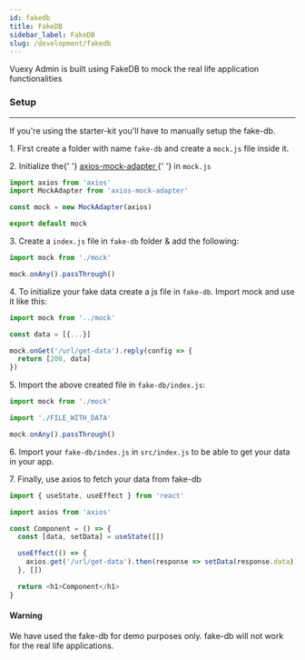 ```yaml
---
id: fakedb
title: FakeDB
sidebar_label: FakeDB
slug: /development/fakedb
---
```



<p>Vuexy Admin is built using FakeDB to mock the real life application functionalities</p>

### Setup

---

If you're using the starter-kit you'll have to manually setup the fake-db.

<p>
  1. First create a folder with name <code>fake-db</code> and create a <code>mock.js</code> file inside it.
</p>
<p>
  2. Initialize the{' '}
  <a href='https://github.com/ctimmerm/axios-mock-adapter#readme' target='_blank'>
    axios-mock-adapter
  </a>{' '}
  in <code>mock.js</code>
</p>

```js
import axios from 'axios'
import MockAdapter from 'axios-mock-adapter'

const mock = new MockAdapter(axios)

export default mock
```

<p className='mt-3'>
  3. Create a <code>index.js</code> file in <code>fake-db</code> folder & add the following:
</p>

```js
import mock from './mock'

mock.onAny().passThrough()
```

<p className='mt-3'>
  4. To initialize your fake data create a js file in <code>fake-db</code>. Import mock and use it like this:
</p>

```js
import mock from '../mock'

const data = [{...}]

mock.onGet('/url/get-data').reply(config => {
  return [200, data]
})
```

<p className='mt-3'>
  5. Import the above created file in <code>fake-db/index.js</code>:
</p>

```js
import mock from './mock'

import './FILE_WITH_DATA'

mock.onAny().passThrough()
```

<p className='mt-3'>
  6. Import your <code>fake-db/index.js</code> in <code>src/index.js</code> to be able to get your data in your app.
</p>

<p>7. Finally, use axios to fetch your data from fake-db</p>

```js
import { useState, useEffect } from 'react'

import axios from 'axios'

const Component = () => {
  const [data, setData] = useState([])

  useEffect(() => {
    axios.get('/url/get-data').then(response => setData(response.data))
  }, [])

  return <h1>Component</h1>
}
```

<Alert className='mt-4' color='warning'>
  <h4 className='alert-heading'>Warning</h4>
  <div className='alert-body'>
    We have used the fake-db for demo purposes only. fake-db will not work for the real life applications.
  </div>
</Alert>
